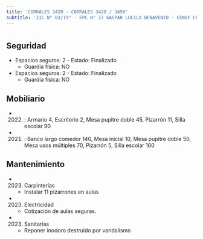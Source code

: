 ```yaml
---
title: 'CORRALES 3420 - CORRALES 3420 / 3450'
subtitle: 'JIC N° 03/19° - EPC N° 17 GASPAR LUCILO BENAVENTO - CENOF CENTRO CORRALES - PI BICHITO DE LUZ - EPC N° 18 SAN JUAN BAUTISTA DE LA SALLE - EPA N° 18 SAN JUAN BAUTISTA DE LA SALLE - JII N° 07/19° - CAIYJ CLUB DE JOVENES SOLDATI'
---
```


#


## Seguridad

*  Espacios seguros: 2 - Estado: Finalizado 
    + Guardia física: NO

*  Espacios seguros: 2 - Estado: Finalizado 
    + Guardia física: NO





## Mobiliario

*  (2022) : Armario 4, Escritorio 2, Mesa pupitre doble 45, Pizarrón 11, Silla escolar 90 

*  (2021) : Banco largo comedor 140, Mesa inicial 10, Mesa pupitre doble 50, Mesa usos múltiples 70, Pizarrón 5, Silla escolar 160 





## Mantenimiento

*  (2023) Carpinterías 
    + Instalar 11 pizarrones en aulas

*  (2023) Electricidad 
    + Cotización de aulas seguras.

*  (2023) Sanitarias 
    + Reponer inodoro destruido por vandalismo



